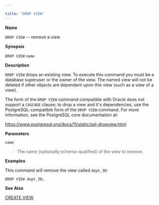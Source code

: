 ---

title: "DROP VIEW"
---

<div id="drop_view" class="registered_link"></div>

**Name**

`DROP VIEW` -- remove a view

**Synopsis**

`DROP VIEW` *`name`*

**Description**

`DROP VIEW` drops an existing view. To execute this command you must be a database superuser or the owner of the view. The named view will not be deleted if other objects are dependent upon this view (such as a view of a view).

The form of the `DROP VIEW` command compatible with Oracle does not support a `CASCADE` clause; to drop a view and it's dependencies, use the PostgreSQL-compatible form of the `DROP VIEW` command. For more information, see the PostgreSQL core documentation at:

https://www.postgresql.org/docs/11/static/sql-dropview.html

**Parameters**

*`name`*

> The name (optionally schema-qualified) of the view to remove.

**Examples**

This command will remove the view called `dept_30`:

```
DROP VIEW dept_30;
```

**See Also**

[CREATE VIEW](https://www.enterprisedb.com/edb-docs/d/edb-postgres-advanced-server/reference/database-compatibility-for-oracle-developers-reference-guide/11/Database_Compatibility_for_Oracle_Developers_Reference_Guide.1.057.html#)